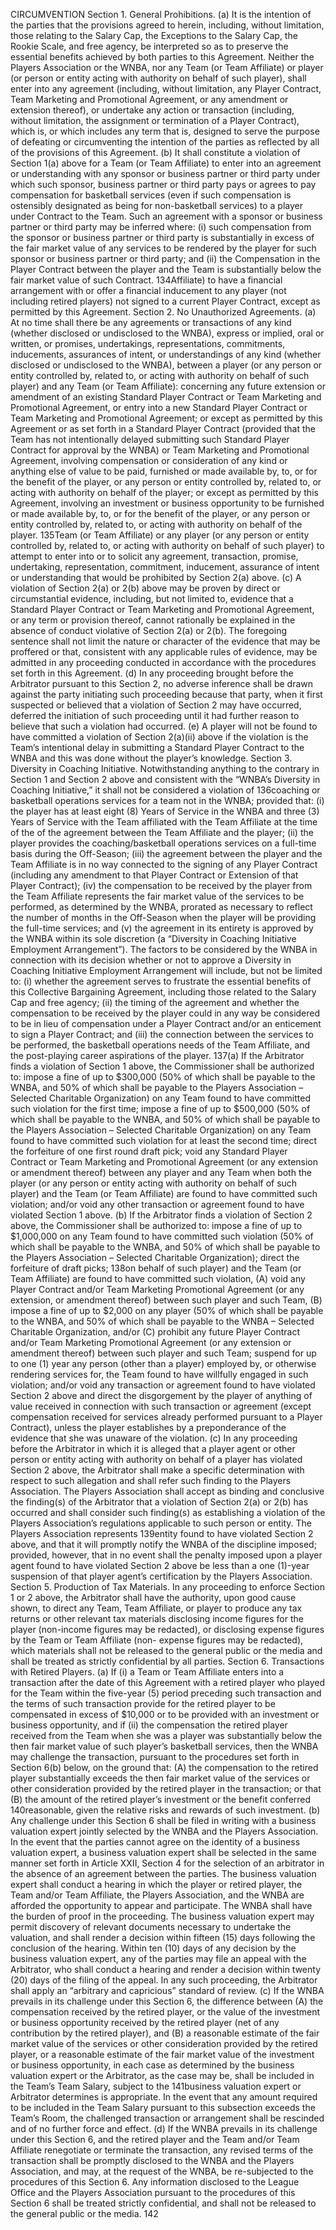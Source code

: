 CIRCUMVENTION
Section 1. General Prohibitions.
(a) It is the intention of the parties that the provisions agreed to herein,
including, without limitation, those relating to the Salary Cap, the Exceptions to the Salary Cap,
the Rookie Scale, and free agency, be interpreted so as to preserve the essential benefits achieved
by both parties to this Agreement. Neither the Players Association or the WNBA, nor any Team
(or Team Affiliate) or player (or person or entity acting with authority on behalf of such player),
shall enter into any agreement (including, without limitation, any Player Contract, Team
Marketing and Promotional Agreement, or any amendment or extension thereof), or undertake
any action or transaction (including, without limitation, the assignment or termination of a Player
Contract), which is, or which includes any term that is, designed to serve the purpose of
defeating or circumventing the intention of the parties as reflected by all of the provisions of this
Agreement.
(b) It shall constitute a violation of Section 1(a) above for a Team (or Team
Affiliate) to enter into an agreement or understanding with any sponsor or business partner or
third party under which such sponsor, business partner or third party pays or agrees to pay
compensation for basketball services (even if such compensation is ostensibly designated as
being for non-basketball services) to a player under Contract to the Team. Such an agreement
with a sponsor or business partner or third party may be inferred where: (i) such compensation
from the sponsor or business partner or third party is substantially in excess of the fair market
value of any services to be rendered by the player for such sponsor or business partner or third
party; and (ii) the Compensation in the Player Contract between the player and the Team is
substantially below the fair market value of such Contract.
134Affiliate) to have a financial arrangement with or offer a financial inducement to any player (not
including retired players) not signed to a current Player Contract, except as permitted by this
Agreement.
Section 2. No Unauthorized Agreements.
(a) At no time shall there be any agreements or transactions of any kind
(whether disclosed or undisclosed to the WNBA), express or implied, oral or written, or
promises, undertakings, representations, commitments, inducements, assurances of intent, or
understandings of any kind (whether disclosed or undisclosed to the WNBA), between a player
(or any person or entity controlled by, related to, or acting with authority on behalf of such
player) and any Team (or Team Affiliate):
concerning any future extension or amendment of an existing
Standard Player Contract or Team Marketing and Promotional Agreement, or entry into a new
Standard Player Contract or Team Marketing and Promotional Agreement; or
except as permitted by this Agreement or as set forth in a Standard
Player Contract (provided that the Team has not intentionally delayed submitting such Standard
Player Contract for approval by the WNBA) or Team Marketing and Promotional Agreement,
involving compensation or consideration of any kind or anything else of value to be paid,
furnished or made available by, to, or for the benefit of the player, or any person or entity
controlled by, related to, or acting with authority on behalf of the player; or
except as permitted by this Agreement, involving an investment or
business opportunity to be furnished or made available by, to, or for the benefit of the player, or
any person or entity controlled by, related to, or acting with authority on behalf of the player.
135Team (or Team Affiliate) or any player (or any person or entity controlled by, related to, or
acting with authority on behalf of such player) to attempt to enter into or to solicit any
agreement, transaction, promise, undertaking, representation, commitment, inducement,
assurance of intent or understanding that would be prohibited by Section 2(a) above.
(c) A violation of Section 2(a) or 2(b) above may be proven by direct or
circumstantial evidence, including, but not limited to, evidence that a Standard Player Contract
or Team Marketing and Promotional Agreement, or any term or provision thereof, cannot
rationally be explained in the absence of conduct violative of Section 2(a) or 2(b). The foregoing
sentence shall not limit the nature or character of the evidence that may be proffered or that,
consistent with any applicable rules of evidence, may be admitted in any proceeding conducted
in accordance with the procedures set forth in this Agreement.
(d) In any proceeding brought before the Arbitrator pursuant to this Section 2,
no adverse inference shall be drawn against the party initiating such proceeding because that
party, when it first suspected or believed that a violation of Section 2 may have occurred,
deferred the initiation of such proceeding until it had further reason to believe that such a
violation had occurred.
(e) A player will not be found to have committed a violation of Section
2(a)(ii) above if the violation is the Team's intentional delay in submitting a Standard Player
Contract to the WNBA and this was done without the player's knowledge.
Section 3. Diversity in Coaching Initiative.
Notwithstanding anything to the contrary in Section 1 and Section 2 above and consistent
with the "WNBA's Diversity in Coaching Initiative," it shall not be considered a violation of
136coaching or basketball operations services for a team not in the WNBA; provided that: (i) the
player has at least eight (8) Years of Service in the WNBA and three (3) Years of Service with
the Team affiliated with the Team Affiliate at the time of the of the agreement between the Team
Affiliate and the player; (ii) the player provides the coaching/basketball operations services on a
full-time basis during the Off-Season; (iii) the agreement between the player and the Team
Affiliate is in no way connected to the signing of any Player Contract (including any amendment
to that Player Contract or Extension of that Player Contract); (iv) the compensation to be
received by the player from the Team Affiliate represents the fair market value of the services to
be performed, as determined by the WNBA, prorated as necessary to reflect the number of
months in the Off-Season when the player will be providing the full-time services; and (v) the
agreement in its entirety is approved by the WNBA within its sole discretion (a "Diversity in
Coaching Initiative Employment Arrangement"). The factors to be considered by the WNBA in
connection with its decision whether or not to approve a Diversity in Coaching Initiative
Employment Arrangement will include, but not be limited to: (i) whether the agreement serves to
frustrate the essential benefits of this Collective Bargaining Agreement, including those related
to the Salary Cap and free agency; (ii) the timing of the agreement and whether the compensation
to be received by the player could in any way be considered to be in lieu of compensation under
a Player Contract and/or an enticement to sign a Player Contract; and (iii) the connection
between the services to be performed, the basketball operations needs of the Team Affiliate, and
the post-playing career aspirations of the player.
137(a) If the Arbitrator finds a violation of Section 1 above, the Commissioner
shall be authorized to:
impose a fine of up to \$300,000 (50% of which shall be payable to
the WNBA, and 50% of which shall be payable to the Players Association – Selected Charitable
Organization) on any Team found to have committed such violation for the first time;
impose a fine of up to \$500,000 (50% of which shall be payable to
the WNBA, and 50% of which shall be payable to the Players Association – Selected Charitable
Organization) on any Team found to have committed such violation for at least the second time;
direct the forfeiture of one first round draft pick;
void any Standard Player Contract or Team Marketing and
Promotional Agreement (or any extension or amendment thereof) between any player and any
Team when both the player (or any person or entity acting with authority on behalf of such
player) and the Team (or Team Affiliate) are found to have committed such violation; and/or
void any other transaction or agreement found to have violated
Section 1 above.
(b) If the Arbitrator finds a violation of Section 2 above, the Commissioner
shall be authorized to:
impose a fine of up to \$1,000,000 on any Team found to have
committed such violation (50% of which shall be payable to the WNBA, and 50% of which shall
be payable to the Players Association – Selected Charitable Organization);
direct the forfeiture of draft picks;
138on behalf of such player) and the Team (or Team Affiliate) are found to have committed such
violation, (A) void any Player Contract and/or Team Marketing Promotional Agreement (or any
extension, or amendment thereof) between such player and such Team, (B) impose a fine of up
to \$2,000 on any player (50% of which shall be payable to the WNBA, and 50% of which shall
be payable to the WNBA – Selected Charitable Organization, and/or (C) prohibit any future
Player Contract and/or Team Marketing Promotional Agreement (or any extension or
amendment thereof) between such player and such Team;
suspend for up to one (1) year any person (other than a player)
employed by, or otherwise rendering services for, the Team found to have willfully engaged in
such violation; and/or
void any transaction or agreement found to have violated Section 2
above and direct the disgorgement by the player of anything of value received in connection with
such transaction or agreement (except compensation received for services already performed
pursuant to a Player Contract), unless the player establishes by a preponderance of the evidence
that she was unaware of the violation.
(c) In any proceeding before the Arbitrator in which it is alleged that a player
agent or other person or entity acting with authority on behalf of a player has violated Section 2
above, the Arbitrator shall make a specific determination with respect to such allegation and
shall refer such finding to the Players Association. The Players Association shall accept as
binding and conclusive the finding(s) of the Arbitrator that a violation of Section 2(a) or 2(b) has
occurred and shall consider such finding(s) as establishing a violation of the Players
Association's regulations applicable to such person or entity. The Players Association represents
139entity found to have violated Section 2 above, and that it will promptly notify the WNBA of the
discipline imposed; provided, however, that in no event shall the penalty imposed upon a player
agent found to have violated Section 2 above be less than a one (1)-year suspension of that
player agent's certification by the Players Association.
Section 5. Production of Tax Materials.
In any proceeding to enforce Section 1 or 2 above, the Arbitrator shall have the
authority, upon good cause shown, to direct any Team, Team Affiliate, or player to produce any
tax returns or other relevant tax materials disclosing income figures for the player (non-income
figures may be redacted), or disclosing expense figures by the Team or Team Affiliate (non-
expense figures may be redacted), which materials shall not be released to the general public or
the media and shall be treated as strictly confidential by all parties.
Section 6. Transactions with Retired Players.
(a) If (i) a Team or Team Affiliate enters into a transaction after the date of
this Agreement with a retired player who played for the Team within the five-year (5) period
preceding such transaction and the terms of such transaction provide for the retired player to be
compensated in excess of \$10,000 or to be provided with an investment or business opportunity,
and if (ii) the compensation the retired player received from the Team when she was a player was
substantially below the then fair market value of such player's basketball services, then the
WNBA may challenge the transaction, pursuant to the procedures set forth in Section 6(b) below,
on the ground that: (A) the compensation to the retired player substantially exceeds the then fair
market value of the services or other consideration provided by the retired player in the
transaction; or that (B) the amount of the retired player's investment or the benefit conferred
140reasonable, given the relative risks and rewards of such investment.
(b) Any challenge under this Section 6 shall be filed in writing with a business
valuation expert jointly selected by the WNBA and the Players Association. In the event that the
parties cannot agree on the identity of a business valuation expert, a business valuation expert
shall be selected in the same manner set forth in Article XXII, Section 4 for the selection of an
arbitrator in the absence of an agreement between the parties. The business valuation expert
shall conduct a hearing in which the player or retired player, the Team and/or Team Affiliate, the
Players Association, and the WNBA are afforded the opportunity to appear and participate. The
WNBA shall have the burden of proof in the proceeding. The business valuation expert may
permit discovery of relevant documents necessary to undertake the valuation, and shall render a
decision within fifteen (15) days following the conclusion of the hearing. Within ten (10) days
of any decision by the business valuation expert, any of the parties may file an appeal with the
Arbitrator, who shall conduct a hearing and render a decision within twenty (20) days of the
filing of the appeal. In any such proceeding, the Arbitrator shall apply an "arbitrary and
capricious" standard of review.
(c) If the WNBA prevails in its challenge under this Section 6, the difference
between (A) the compensation received by the retired player, or the value of the investment or
business opportunity received by the retired player (net of any contribution by the retired player),
and (B) a reasonable estimate of the fair market value of the services or other consideration
provided by the retired player, or a reasonable estimate of the fair market value of the investment
or business opportunity, in each case as determined by the business valuation expert or the
Arbitrator, as the case may be, shall be included in the Team's Team Salary, subject to the
141business valuation expert or Arbitrator determines is appropriate. In the event that any amount
required to be included in the Team Salary pursuant to this subsection exceeds the Team's
Room, the challenged transaction or arrangement shall be rescinded and of no further force and
effect.
(d) If the WNBA prevails in its challenge under this Section 6, and the retired
player and the Team and/or Team Affiliate renegotiate or terminate the transaction, any revised
terms of the transaction shall be promptly disclosed to the WNBA and the Players Association,
and may, at the request of the WNBA, be re-subjected to the procedures of this Section 6.
Any information disclosed to the League Office and the Players Association
pursuant to the procedures of this Section 6 shall be treated strictly confidential, and shall not be
released to the general public or the media.
142